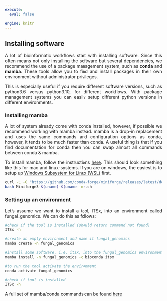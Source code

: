 ---
execute:
  eval: false

engine: knitr
---

<div style="text-align: justify">

## Installing software  

A lot of bioinformatic workflows start with installing software. Since this often means not only installing the software but several dependencies, we recommend the use of a package management system, such as **conda** and **mamba**. These tools allow you to find and install packages in their own environment without administrator privileges. 

This is especially useful if you require different software versions, such as python3.6 versus python3.10, for different workflows. With package management systems you can easily setup different python versions in different environments.

### Installing mamba

A lot of system already come with conda installed, however, if possible we recommend working with mamba instead. mamba is a drop-in replacement and uses the same commands and configuration options as conda, however, it tends to be much faster than conda. A useful thing is that if you find documentation for conda then you can swap almost all commands between conda & mamba.

To install mamba, follow the instructions [here](https://github.com/conda-forge/miniforge). This should look something like this for mac and linux-systems. If you are on windows, the easiest is to setup up [Windows Subsystem for Linux (WSL)](https://learn.microsoft.com/en-us/windows/wsl/basic-commands#install) first.

```{bash}
curl -L -O "https://github.com/conda-forge/miniforge/releases/latest/download/Miniforge3-$(uname)-$(uname -m).sh"
bash Miniforge3-$(uname)-$(uname -m).sh
```


### Setting up an environment

Let's assume we want to install a tool, ITSx, into an environment called fungal_genomics. We can do this as follows:

```{bash}
#check if the tool is installed (should return command not found)
ITSx -h

#create an empty environment and name it fungal_genomics
mamba create -n fungal_genomics

#install some software, i.e. itsx, into the fungal_genomics environment
mamba install -n fungal_genomics -c bioconda itsx

#to run the tool activate the environment
conda activate fungal_genomics

#check if tool is installed
ITSx -h
```

A full set of mamba/conda commands can be found [here](https://docs.conda.io/projects/conda/en/latest/commands/index.html.)